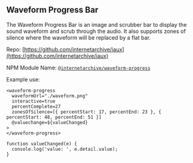 <Meta title="Demos/WaveformProgress/Overview" />

## Waveform Progress Bar

The Waveform Progress Bar is an image and scrubber bar to display the sound waveform and scrub through the audio. It also supports zones of silence where the waveform will be replaced by a flat bar.

Repo: [https://github.com/internetarchive/iaux](https://github.com/internetarchive/iaux)

NPM Module Name: [`@internetarchive/waveform-progress`](https://www.npmjs.com/package/@internetarchive/waveform-progress)

Example use:

```
<waveform-progress
  waveformUrl="./waveform.png"
  interactive=true
  percentComplete=27
  zonesOfSilence=[{ percentStart: 17, percentEnd: 23 }, { percentStart: 48, percentEnd: 51 }]
  @valuechange=${valueChanged}
>
</waveform-progress>

function valueChanged(e) {
  console.log('value: ', e.detail.value);
}
```
